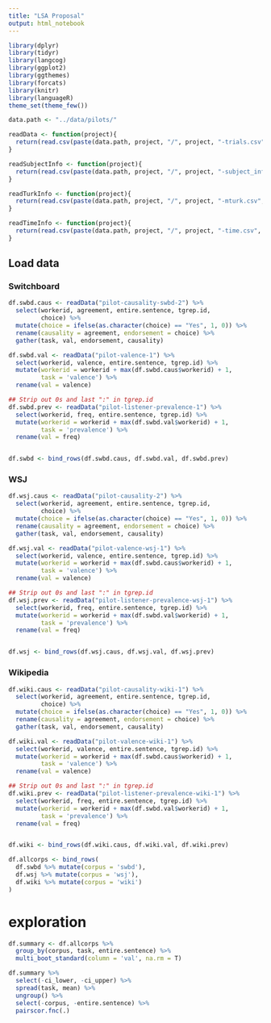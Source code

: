 ```yaml
---
title: "LSA Proposal"
output: html_notebook
---
```


```r
library(dplyr)
library(tidyr)
library(langcog)
library(ggplot2)
library(ggthemes)
library(forcats)
library(knitr)
library(languageR)
theme_set(theme_few())

data.path <- "../data/pilots/"

readData <- function(project){
  return(read.csv(paste(data.path, project, "/", project, "-trials.csv", sep = "")))
}

readSubjectInfo <- function(project){
  return(read.csv(paste(data.path, project, "/", project, "-subject_information.csv", sep = "")))
}

readTurkInfo <- function(project){
  return(read.csv(paste(data.path, project, "/", project, "-mturk.csv", sep = "")))
}

readTimeInfo <- function(project){
  return(read.csv(paste(data.path, project, "/", project, "-time.csv", sep = "")))
}
```


## Load data

### Switchboard

```r
df.swbd.caus <- readData("pilot-causality-swbd-2") %>%
  select(workerid, agreement, entire.sentence, tgrep.id,
         choice) %>%
  mutate(choice = ifelse(as.character(choice) == "Yes", 1, 0)) %>%
  rename(causality = agreement, endorsement = choice) %>%
  gather(task, val, endorsement, causality)

df.swbd.val <- readData("pilot-valence-1") %>%
  select(workerid, valence, entire.sentence, tgrep.id) %>%
  mutate(workerid = workerid + max(df.swbd.caus$workerid) + 1,
         task = 'valence') %>%
  rename(val = valence)

## Strip out 0s and last ":" in tgrep.id
df.swbd.prev <- readData("pilot-listener-prevalence-1") %>%
  select(workerid, freq, entire.sentence, tgrep.id) %>%
  mutate(workerid = workerid + max(df.swbd.val$workerid) + 1,
         task = 'prevalence') %>%
  rename(val = freq)


df.swbd <- bind_rows(df.swbd.caus, df.swbd.val, df.swbd.prev)
```
### WSJ

```r
df.wsj.caus <- readData("pilot-causality-2") %>%
  select(workerid, agreement, entire.sentence, tgrep.id,
         choice) %>%
  mutate(choice = ifelse(as.character(choice) == "Yes", 1, 0)) %>%
  rename(causality = agreement, endorsement = choice) %>%
  gather(task, val, endorsement, causality)

df.wsj.val <- readData("pilot-valence-wsj-1") %>%
  select(workerid, valence, entire.sentence, tgrep.id) %>%
  mutate(workerid = workerid + max(df.swbd.caus$workerid) + 1,
         task = 'valence') %>%
  rename(val = valence)

## Strip out 0s and last ":" in tgrep.id
df.wsj.prev <- readData("pilot-listener-prevalence-wsj-1") %>%
  select(workerid, freq, entire.sentence, tgrep.id) %>%
  mutate(workerid = workerid + max(df.swbd.val$workerid) + 1,
         task = 'prevalence') %>%
  rename(val = freq)


df.wsj <- bind_rows(df.wsj.caus, df.wsj.val, df.wsj.prev)
```

### Wikipedia

```r
df.wiki.caus <- readData("pilot-causality-wiki-1") %>%
  select(workerid, agreement, entire.sentence, tgrep.id,
         choice) %>%
  mutate(choice = ifelse(as.character(choice) == "Yes", 1, 0)) %>%
  rename(causality = agreement, endorsement = choice) %>%
  gather(task, val, endorsement, causality)

df.wiki.val <- readData("pilot-valence-wiki-1") %>%
  select(workerid, valence, entire.sentence, tgrep.id) %>%
  mutate(workerid = workerid + max(df.swbd.caus$workerid) + 1,
         task = 'valence') %>%
  rename(val = valence)

## Strip out 0s and last ":" in tgrep.id
df.wiki.prev <- readData("pilot-listener-prevalence-wiki-1") %>%
  select(workerid, freq, entire.sentence, tgrep.id) %>%
  mutate(workerid = workerid + max(df.swbd.val$workerid) + 1,
         task = 'prevalence') %>%
  rename(val = freq)


df.wiki <- bind_rows(df.wiki.caus, df.wiki.val, df.wiki.prev)
```


```r
df.allcorps <- bind_rows(
  df.swbd %>% mutate(corpus = 'swbd'),
  df.wsj %>% mutate(corpus = 'wsj'),
  df.wiki %>% mutate(corpus = 'wiki')
)
```


# exploration

```r
df.summary <- df.allcorps %>%
  group_by(corpus, task, entire.sentence) %>%
  multi_boot_standard(column = 'val', na.rm = T)
```


```r
df.summary %>% 
  select(-ci_lower, -ci_upper) %>%
  spread(task, mean) %>%
  ungroup() %>%
  select(-corpus, -entire.sentence) %>%
  pairscor.fnc(.)
```


